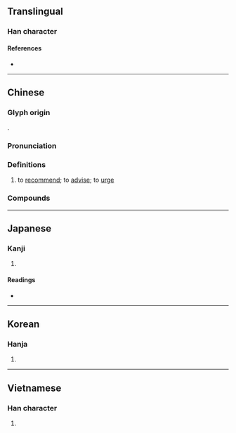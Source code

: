 {{also|勧|劝}}
{{character info/new}}
==Translingual==
{{Han simplified forms|勸|勧|劝}}

===Han character===
{{Han char|rn=19|rad=力|as=17|sn=19|four=44227|canj=TGKS|ids=⿰雚力}}

====References====
* {{Han ref|kx=0150.120|dkj=02486|dj=0338.200|hdz=10382.180|uh=52F8|ud=21240|bh=C455|bd=50261}}

----

==Chinese==
{{zh-forms|s=劝}}

===Glyph origin===
{{Han etym}}
{{Han compound|雚|力|c1=p|c2=s|t2=strength|ls=psc}}.

===Pronunciation===
{{zh-pron
|m=quàn
|c=hyun3
|h=pfs=khien;gd=kian4
|md=
|mn=khoàn/qz,tw,xm:khǹg/zz:khùiⁿ
|mn_note=khoàn - literary; khǹg/khùiⁿ - vernacular
|mn-t=keng3
|w=
|mc=y
|oc=y
|cat=v
}}

===Definitions===
{{zh-hanzi}}

# to [[recommend]]; to [[advise]]; to [[urge]]

===Compounds===
{{zh-der|勸導|勸告|勸和|勸化|勸駕|勸架|勸諫|勸教|勸解|勸誡|勸酒|勸捐|勸開|勸勉|勸募|勸善|勸說|勸退|勸慰|勸降|勸學|勸業場|勸誘|勸止|勸阻|勸善戒惡|勸酬|勸戒|勸善規過|勸杯|勸學篇|好言相勸|勸善懲惡|婉勸|奉勸|勸百諷一|和勸|勸進|勸農|勸善黜惡|勸世|力勸|勸盤|懲惡勸善|懲勸|扯勸|相勸|拉勸|柔性勸導|演古勸今|殺狗勸夫|諷一勸百|罰一勸百|諫勸|課勸|苦勸|連勸帶訓|賞一勸百|規勸|龔遂勸農|解勸}}

{{zh-cat|Elementary}}

----

==Japanese==
{{ja-kanji forms|勧|勸}}

===Kanji===
{{ja-kanji|grade=|rs=力17|shin=勧}}

# {{rfdef|ja|sort=力17}}

====Readings====
* {{ja-readings|goon=[[こん]] (kon)|kanon=[[けん]] (ken)|kanyoon=[[かん]] (kan)|kun=[[すすめる]] (susumeru)}}

----

==Korean==

===Hanja===
{{ko-hanja|hangeul=권|rv=gwon|mr=kwŏn}}

# {{rfdef|ko|sort=力17}}

----

==Vietnamese==

===Han character===
{{vi-hantu|[[khuyến]], [[khuyên]]|rs=力17}}

# {{rfdef|vi|sort=力17}}